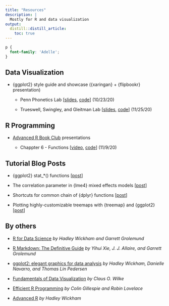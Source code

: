 ```yaml
---
title: "Resources"
description: |
  Mostly for R and data visualization
output:
  distill::distill_article:
    toc: true
---
```


```css
p {
  font-family: 'Adelle';
}
```

## Data Visualization

- {ggplot2} style guide and showcase ({xaringan} + {flipbookr} presentation)

    - Penn Phonetics Lab [[slides](https://yjunechoe.netlify.app/flipbooks/p_lab_ggplot2_2020/p_lab_ggplot2.html), [code](https://raw.githubusercontent.com/yjunechoe/yjunechoe.github.io/master/flipbooks/P_lab_ggplot2_2020/P_lab_ggplot2.Rmd)] (10/23/20)

    - Trueswell, Swingley, and Gleitman Lab [[slides](https://yjunechoe.netlify.app/flipbooks/tsg_lab_ggplot2_2020/tsg_lab_ggplot2.html), [code](https://raw.githubusercontent.com/yjunechoe/yjunechoe.github.io/master/flipbooks/tsg_lab_ggplot2_2020/tsg_lab_ggplot2.Rmd)] (11/25/20)

## R Programming

- [Advanced R Book Club](https://github.com/r4ds/bookclub-Advanced_R) presentations

    - Chappter 6 - Functions [[video](https://youtu.be/lg5rzOU6lsg?t=113), [code](https://github.com/r4ds/bookclub-Advanced_R/tree/main/Presentations/Week06/Cohort4)] (11/9/20)

## Tutorial Blog Posts

- {ggplot2} stat_*() functions [[post](https://yjunechoe.github.io/posts/2020-09-26-demystifying-stat-layers-ggplot2/)]

- The correlation parameter in {lme4} mixed effects models [[post](https://yjunechoe.github.io/posts/2020-06-07-correlation-parameter-mem/)]

- Shortcuts for common chain of {dplyr} functions [[post](https://yjunechoe.github.io/posts/2020-08-07-saving-a-line-of-piping/)]

- Plotting highly-customizable treemaps with {treemap} and {ggplot2} [[post](https://yjunechoe.github.io/posts/2020-06-30-treemap-with-ggplot/)]


## By others

- [R for Data Science](https://r4ds.had.co.nz/) _by Hadley Wickham and Garrett Grolemund_

- [R Markdown: The Definitive Guide](https://bookdown.org/yihui/rmarkdown/) _by Yihui Xie, J. J. Allaire, and Garrett Grolemund_

- [ggplot2: elegant graphics for data analysis](https://ggplot2-book.org/) _by Hadley Wickham, Danielle Navarro, and Thomas Lin Pedersen_

- [Fundamentals of Data Visualization](https://clauswilke.com/dataviz/) _by Claus O. Wilke_

- [Efficient R Programming](https://csgillespie.github.io/efficientR/) _by Colin Gillespie and Robin Lovelace_

- [Advanced R](https://adv-r.hadley.nz/) _by Hadley Wickham_
